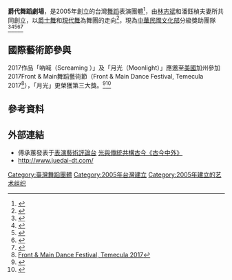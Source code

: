 {{orphan|time=2016-07-22T08:28:28+00:00}}
{{refimprove|time=2016-07-22T06:29:39+00:00}}
'''爵代舞蹈劇場'''，是2005年創立的台灣[[舞蹈|舞蹈]]表演團體<ref>{{Cite web |url=http://par.npac-ntch.org/activity_news/show/1460685027178061 |title=表演藝術 爵代舞蹈劇場《古今中外》 思辨存在意義與價值  |accessdate=2016-07-22 |archive-date=2016-08-07 |archive-url=https://web.archive.org/web/20160807022841/http://par.npac-ntch.org/activity_news/show/1460685027178061 |dead-url=no }}</ref>，由[[林志斌|林志斌]]和潘鈺楨夫妻所共同創立，以[[爵士舞|爵士舞]]和[[現代舞|現代舞]]為舞團的走向<ref>{{Cite web |url=http://cyberstage.moc.gov.tw/troupe/89 |title=爵代舞蹈劇場 |access-date=2017-06-16 |archive-url=https://web.archive.org/web/20170618032029/http://cyberstage.moc.gov.tw/troupe/89 |archive-date=2017-06-18 |dead-url=yes }}</ref>，現為[[中華民國文化部|中華民國文化部]]分級獎助團隊<ref>{{Cite news|url=http://www.cna.com.tw/postwrite/Detail/121072.aspx#.WWiN4SN95WM|title=102年度「演藝團隊分級獎助計畫」 音樂、舞蹈、傳統戲曲與現代戲劇共98團獲得補助|accessdate=2017-07-14|archive-date=2016-02-04|archive-url=https://web.archive.org/web/20160204222421/http://www.cna.com.tw/postwrite/Detail/121072.aspx#.WWiN4SN95WM|dead-url=no}}</ref><ref>{{Cite news|url=http://www.cna.com.tw/postwrite/Detail/141720.aspx#.WWiN4iN95WM|title=103年度「演藝團隊分級獎助計畫」 共85團獲得補助|accessdate=2017-07-14|archive-date=2016-02-04|archive-url=https://web.archive.org/web/20160204222418/http://www.cna.com.tw/postwrite/Detail/141720.aspx#.WWiN4iN95WM|dead-url=no}}</ref><ref>{{Cite news|url=http://www.cna.com.tw/postwrite/Detail/165107.aspx#.WWiN5SN95WM|title=104年度「演藝團隊分級獎助計畫」 88團名單出爐|accessdate=2017-07-14|archive-date=2016-02-04|archive-url=https://web.archive.org/web/20160204224049/http://www.cna.com.tw/postwrite/Detail/165107.aspx#.WWiN5SN95WM|dead-url=no}}</ref><ref>{{cite news|url= http://www.cna.com.tw/postwrite/Detail/187889.aspx#.WVSPYCN95WM |title= 105年度「演藝團隊分級獎助計畫」 獲補助團隊名單出爐 | publisher= [[中央通訊社|中央通訊社]]|date=2016-02-05 }}</ref><ref>{{cite news  |url= http://www.cna.com.tw/postwrite/Detail/208219.aspx#.WVSPYSN95WM  |title= 106年度「演藝團隊分級獎助計畫」 獲補助團隊名單出爐  |publisher= [[中央通訊社|中央通訊社]]  |date= 2016-02-05  |accessdate= 2017-06-29  |archive-date= 2019-06-16  |archive-url= https://web.archive.org/web/20190616201518/https://www.cna.com.tw/postwrite/Detail/208219.aspx#.WVSPYSN95WM  |dead-url= no  }}</ref>

==國際藝術節參與==
2017作品「吶喊（Screaming ）」及「月光（Moonlight）」應邀至[[美國|美國]]加州參加2017Front & Main舞蹈藝術節（Front & Main Dance Festival, Temecula 2017<ref>[https://web.archive.org/web/20170618025714/https://frontmainfest.com/ Front & Main Dance Festival, Temecula 2017]</ref>），「月光」更榮獲第三大獎。<ref>{{cite news |url =http://www.cna.com.tw/postwrite/Detail/214945.aspx#.WUtqGiN95WM |title =爵代舞蹈劇場美國Front & Main舞蹈藝術節獲獎 |publisher =[[中央通訊社|中央通訊社]] |date =2017-05-27 |accessdate =2017-06-22 |archive-date =2017-06-09 |archive-url =https://web.archive.org/web/20170609062302/http://www.cna.com.tw/postwrite/Detail/214945.aspx#.WUtqGiN95WM |dead-url =no }}</ref><ref>{{cite news |url =http://www.worldjournal.com/4996887/article-%E7%88%B5%E4%BB%A3%E8%88%9E%E8%B9%88%E5%8A%87%E5%A0%B4%E5%91%A8%E6%9C%AB%E6%BC%94%E5%87%BA/ |title =爵代舞蹈劇場周末演出 |publisher =[[世界新聞網|世界新聞網]] |date =2017-05-31 |access-date =2017-06-29 |archive-url =https://web.archive.org/web/20170703185756/http://www.worldjournal.com/4996887/article-%E7%88%B5%E4%BB%A3%E8%88%9E%E8%B9%88%E5%8A%87%E5%A0%B4%E5%91%A8%E6%9C%AB%E6%BC%94%E5%87%BA/ |archive-date =2017-07-03 |dead-url =yes }}</ref>

== 參考資料 ==
<references />

== 外部連結 ==
*傅承蕙發表于[[表演藝術評論台|表演藝術評論台]]  [http://pareviews.ncafroc.org.tw/?p=20026/ 光與傳統共構古今《古今中外》]
*http://www.juedai-dt.com/ {{Wayback|url=http://www.juedai-dt.com/ |date=20180808145435 }}

{{台灣組織小作品}}

[[Category:臺灣舞蹈團體|Category:臺灣舞蹈團體]]
[[Category:2005年台灣建立|Category:2005年台灣建立]]
[[Category:2005年建立的艺术组织|Category:2005年建立的艺术组织]]